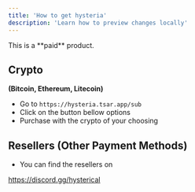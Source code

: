```yaml
---
title: 'How to get hysteria'
description: 'Learn how to preview changes locally'
---
```


<Info>
  This is a **paid** product.
</Info>

## Crypto
**(Bitcoin, Ethereum, Litecoin)**

- Go to `https://hysteria.tsar.app/sub` 
- Click on the button bellow options
- Purchase with the crypto of your choosing

## Resellers (Other Payment Methods)

- You can find the resellers on

https://discord.gg/hysterical